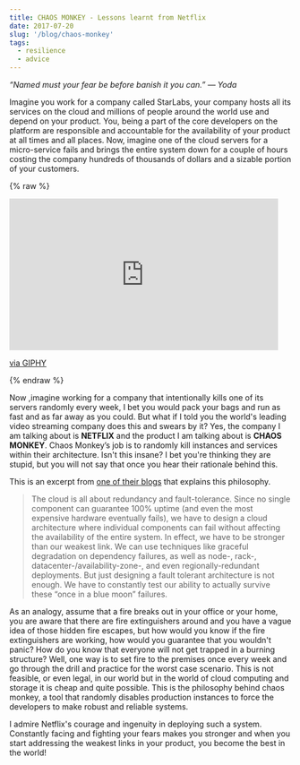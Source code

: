 ```yaml
---
title: CHAOS MONKEY - Lessons learnt from Netflix
date: 2017-07-20
slug: '/blog/chaos-monkey'
tags: 
  - resilience
  - advice
---
```


<cite> “Named must your fear be before banish it you can.”
— Yoda </cite>

Imagine you work for a company called StarLabs, your company hosts all its
services on the cloud and millions of people around the world use and depend on your product.
You, being a part of the core developers on the platform are responsible and accountable for
the availability of your product at all times and all places. Now, imagine one of the cloud servers
for a micro-service fails and brings the entire system down for a couple of hours costing the company hundreds of thousands
of dollars and a sizable portion of your customers.

{% raw %}
<iframe src="https://giphy.com/embed/VjAB0fOmK15Ze" width="480" height="271" frameBorder="0" class="giphy-embed" allowFullScreen></iframe><p><a href="https://giphy.com/gifs/monkey-VjAB0fOmK15Ze">via GIPHY</a></p>
{% endraw %}

Now ,imagine working for a company that intentionally kills one of its servers randomly every week, I bet you
would pack your bags and run as fast and as far away as you could. But what if I told you the
world's leading video streaming company does this and swears by it? Yes, the company I am talking about is **NETFLIX** and
the product I am talking about is **CHAOS MONKEY**. Chaos Monkey’s job is to randomly kill instances and services within their architecture.
Isn't this insane? I bet you're thinking they are stupid, but you will not say that once you hear their rationale behind this.

This is an excerpt from <a href="https://medium.com/netflix-techblog/the-netflix-simian-army-16e57fbab116">one of their blogs</a> that explains
this philosophy.

> The cloud is all about redundancy and fault-tolerance. Since no single component can guarantee
> 100% uptime (and even the most expensive hardware eventually fails), we have to design a cloud architecture
> where individual components can fail without affecting the availability of the entire system. In effect, we
> have to be stronger than our weakest link. We can use techniques like graceful degradation on dependency
> failures, as well as node-, rack-, datacenter-/availability-zone-, and even regionally-redundant deployments.
> But just designing a fault tolerant architecture is not enough. We have to constantly test our ability to actually
> survive these “once in a blue moon” failures.

As an analogy, assume that a fire breaks out in your office or your home, you are aware that there are fire extinguishers around
and you have a vague idea of those hidden fire escapes, but how would you know if the fire extinguishers are working, how would you guarantee
that you wouldn't panic? How do you know that everyone will not get trapped in a burning structure? Well, one way is to set fire to the premises
once every week and go through the drill and practice for the worst case scenario. This is not feasible, or even legal, in our world but in the world of cloud computing and storage it is cheap and quite possible. This is the philosophy behind chaos monkey, a tool that randomly disables production instances to force the developers to make robust and reliable systems.

I admire Netflix's courage and ingenuity in deploying such a system. Constantly facing and fighting your fears makes you stronger and when you start addressing the weakest links in your product, you become the best in the world!
